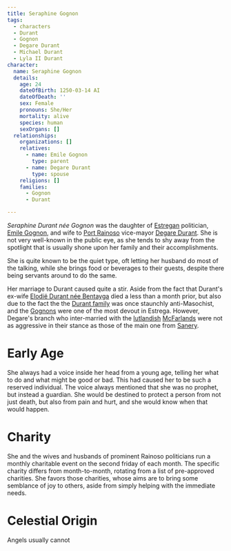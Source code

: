 ```yaml
---
title: Seraphine Gognon
tags:
  - characters
  - Durant
  - Gognon
  - Degare Durant
  - Michael Durant
  - Lyla II Durant
character:
  name: Seraphine Gognon
  details:
    age: 24
    dateOfBirth: 1250-03-14 AI
    dateOfDeath: ''
    sex: Female
    pronouns: She/Her
    mortality: alive
    species: human
    sexOrgans: []
  relationships:
    organizations: []
    relatives:
      - name: Emile Gognon
        type: parent
      - name: Degare Durant
        type: spouse
    religions: []
    families: 
      - Gognon
      - Durant

---
```


*Seraphine Durant née Gognon* was the daughter of
[Estregan](/locations/estrega/) politician,
[Emile Gognon](/characters/emile-gognon/), and wife to
[Port Rainoso](/locations/port-rainoso/) vice-mayor
[Degare Durant](/characters/degare-durant/). She is not very well-known in the public
eye, as she tends to shy away from the spotlight that is usually shone upon her
family and their accomplishments.

She is quite known to be the quiet type, oft letting her husband do most of the
talking, while she brings food or beverages to their guests, despite there being
servants around to do the same.

Her marriage to Durant caused quite a stir. Aside from the fact that Durant's
ex-wife [Elodië Durant née Bentayga](/characters/elodie-bentayga/) died a less than a
month prior, but also due to the fact the the
[Durant family](/families/durant/) was once staunchly anti-Masochist,
and the [Gognons](/families/gognon/) were one of the most devout in
Estrega. However, Degare's branch who inter-married with the
[Iutlandish](/locations/iutland/)
[McFarlands](/families/mcfarland/) were not as aggressive in their
stance as those of the main one from [Sanery](/locations/sanery/).

# Early Age

She always had a voice inside her head from a young age, telling her what to do
and what might be good or bad. This had caused her to be such a reserved
individual. The voice always mentioned that she was no prophet, but instead a
guardian. She would be destined to protect a person from not just death, but
also from pain and hurt, and she would know when that would happen.

# Charity

She and the wives and husbands of prominent Rainoso politicians run a monthly
charitable event on the second friday of each month. The specific charity
differs from month-to-month, rotating from a list of pre-approved charities. She
favors those charities, whose aims are to bring some semblance of joy to others,
aside from simply helping with the immediate needs.

# Celestial Origin

Angels usually cannot
